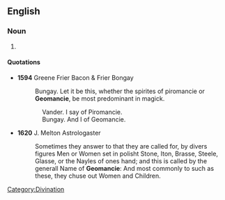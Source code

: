 ==English==

===Noun===
{{en-noun|-}}

# {{archaic spelling of|[[geomancy]]}}

====Quotations====
*'''1594''' Greene Frier Bacon & Frier Bongay
*:Bungay. Let it be this, whether the spirites of piromancie or '''Geomancie''', be most predominant in magick.<br />
::Vander. I say of Piromancie.<br />
::Bungay. And I of Geomancie.

*'''1620''' J. Melton Astrologaster
*:Sometimes they answer to that they are called for, by divers figures Men or Women set in polisht Stone, Iton, Brasse, Steele, Glasse, or the Nayles of ones hand; and this is called by the generall Name of '''Geomancie''': And most commonly to such as these, they chuse out Women and Children.

[[Category:Divination]]